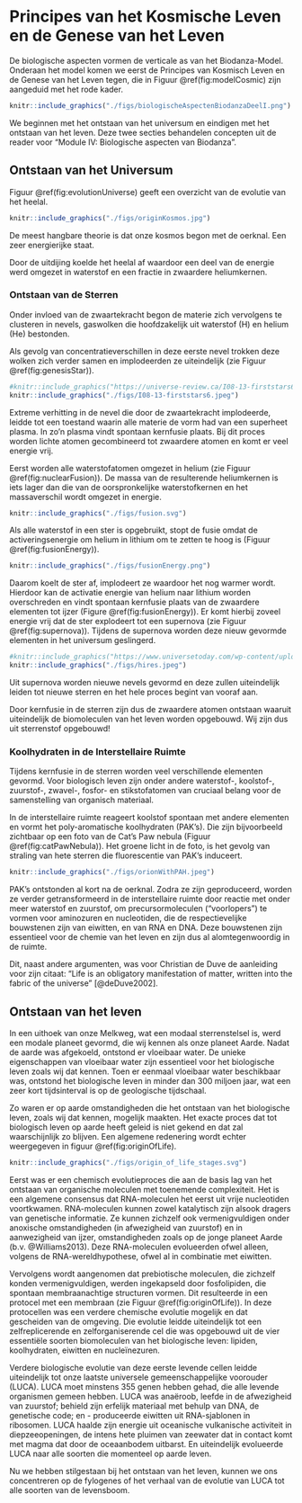 # Principes van het Kosmische Leven en de Genese van het Leven

De biologische aspecten vormen de verticale as van het Biodanza-Model. Onderaan het model komen we eerst de Principes van Kosmisch Leven en de Genese van het Leven tegen, die in Figuur \@ref(fig:modelCosmic) zijn aangeduid met het rode kader. 

```r
knitr::include_graphics("./figs/biologischeAspectenBiodanzaDeelI.png")
```

We beginnen met het ontstaan van het universum en eindigen met het ontstaan van het leven. Deze twee secties behandelen concepten uit de reader voor "Module IV: Biologische aspecten van Biodanza". 

## Ontstaan van het Universum

Figuur \@ref(fig:evolutionUniverse) geeft een overzicht van de evolutie van het heelal. 

```r
knitr::include_graphics("./figs/originKosmos.jpg")
```

De meest hangbare theorie is dat onze kosmos begon met de oerknal. Een zeer energierijke staat.

Door de uitdijing koelde het heelal af waardoor een deel van de energie werd omgezet in waterstof en een fractie in zwaardere heliumkernen.


### Ontstaan van de Sterren

Onder invloed van de zwaartekracht begon de materie zich vervolgens te clusteren in nevels, gaswolken die hoofdzakelijk uit waterstof (H) en helium (He) bestonden.

Als gevolg van concentratieverschillen in deze eerste nevel trokken deze wolken zich verder samen en implodeerden ze uiteindelijk (zie Figuur \@ref(fig:genesisStar)). 

```r
#knitr::include_graphics("https://universe-review.ca/I08-13-firststars6.jpg")
knitr::include_graphics("./figs/I08-13-firststars6.jpeg")
```


Extreme verhitting in de nevel die door de zwaartekracht implodeerde, leidde tot een toestand waarin alle materie de vorm had van een superheet plasma. In zo'n plasma vindt spontaan kernfusie plaats. Bij dit proces worden lichte atomen gecombineerd tot zwaardere atomen en komt er veel energie vrij.

Eerst worden alle waterstofatomen omgezet in helium (zie Figuur \@ref(fig:nuclearFusion)). De massa van de resulterende heliumkernen is iets lager dan die van de oorspronkelijke waterstofkernen en het massaverschil wordt omgezet in energie. 

```r
knitr::include_graphics("./figs/fusion.svg")
```

Als alle waterstof in een ster is opgebruikt, stopt de fusie omdat de activeringsenergie om helium in lithium om te zetten te hoog is (Figuur \@ref(fig:fusionEnergy)).

```r
knitr::include_graphics("./figs/fusionEnergy.png")
```

Daarom koelt de ster af, implodeert ze waardoor het nog warmer wordt. Hierdoor kan de activatie energie van helium naar lithium worden overschreden en vindt spontaan kernfusie plaats van de zwaardere elementen tot ijzer (Figure \@ref(fig:fusionEnergy)). Er komt hierbij zoveel energie vrij dat de ster explodeert tot een supernova (zie Figuur \@ref(fig:supernova)). Tijdens de supernova worden deze nieuw gevormde elementen in het universum geslingerd.

```r
#knitr::include_graphics("https://www.universetoday.com/wp-content/uploads/2020/04/hires.jpg")
knitr::include_graphics("./figs/hires.jpeg")
```

Uit supernova worden nieuwe nevels gevormd en deze zullen uiteindelijk leiden tot nieuwe sterren en het hele proces begint van vooraf aan.

Door kernfusie in de sterren zijn dus de zwaardere atomen ontstaan waaruit uiteindelijk de biomoleculen van het leven worden opgebouwd. Wij zijn dus uit sterrenstof opgebouwd!

\newpage 

### Koolhydraten in de Interstellaire Ruimte

Tijdens kernfusie in de sterren worden veel verschillende elementen gevormd. Voor biologisch leven zijn onder andere waterstof-, koolstof-, zuurstof-, zwavel-, fosfor- en stikstofatomen van cruciaal belang voor de samenstelling van organisch materiaal.

In de interstellaire ruimte reageert koolstof spontaan met andere elementen en vormt het poly-aromatische koolhydraten (PAK's). Die zijn bijvoorbeeld zichtbaar op een foto van de Cat's Paw nebula (Figuur  \@ref(fig:catPawNebula)).  Het groene licht in de foto, is het gevolg van straling van hete sterren die fluorescentie van PAK's induceert. 

```r
knitr::include_graphics("./figs/orionWithPAH.jpeg")
```    

PAK’s ontstonden al kort na de oerknal. Zodra ze zijn geproduceerd, worden ze verder getransformeerd in de interstellaire ruimte door reactie met onder meer waterstof en zuurstof, om precursormoleculen ("voorlopers") te vormen voor aminozuren en nucleotiden, die de respectievelijke bouwstenen zijn van eiwitten, en van RNA en DNA. Deze bouwstenen zijn essentieel voor de chemie van het leven en zijn dus al alomtegenwoordig in de ruimte.

Dit, naast andere argumenten, was voor Christian de Duve de aanleiding voor zijn citaat: "Life is an obligatory manifestation of matter, written into the fabric of the universe" [@deDuve2002].  


## Ontstaan van het leven

In een uithoek van onze Melkweg, wat een modaal sterrenstelsel is, werd een modale planeet gevormd, die wij kennen als onze planeet Aarde. Nadat de aarde was afgekoeld, ontstond er vloeibaar water. De unieke eigenschappen van vloeibaar water zijn essentieel voor het biologische leven zoals wij dat kennen. Toen er eenmaal vloeibaar water beschikbaar was, ontstond het biologische leven in minder dan 300 miljoen jaar, wat een zeer kort tijdsinterval is op de geologische tijdschaal.

Zo waren er op aarde omstandigheden die het ontstaan van het biologische leven, zoals wij dat kennen, mogelijk maakten. Het exacte proces dat tot biologisch leven op aarde heeft geleid is niet gekend en dat zal waarschijnlijk zo blijven. Een algemene redenering wordt echter weergegeven in figuur \@ref(fig:originOfLife).

```r
knitr::include_graphics("./figs/origin_of_life_stages.svg")
```  

Eerst was er een chemisch evolutieproces die aan de basis lag van het ontstaan van organische moleculen met toenemende complexiteit. Het is een algemene consensus dat RNA-moleculen het eerst uit vrije nucleotiden voortkwamen. RNA-moleculen kunnen zowel katalytisch zijn alsook dragers van genetische informatie. Ze kunnen zichzelf ook vermenigvuldigen onder anoxische omstandigheden (in afwezigheid van zuurstof) en in aanwezigheid van ijzer, omstandigheden zoals op de jonge planeet Aarde (b.v. @Williams2013). Deze RNA-moleculen evolueerden ofwel alleen, volgens de RNA-wereldhypothese, ofwel al in combinatie met eiwitten.

Vervolgens wordt aangenomen dat prebiotische moleculen, die zichzelf konden vermenigvuldigen, werden ingekapseld door fosfolipiden, die spontaan membraanachtige structuren vormen. Dit resulteerde in een protocel met een membraan (zie Figuur \@ref(fig:originOfLife)).
In deze protocellen was een verdere chemische evolutie mogelijk en dat gescheiden van de omgeving. Die evolutie leidde uiteindelijk tot een zelfreplicerende en zelforganiserende cel die was opgebouwd uit de vier essentiële soorten biomoleculen van het biologische leven: lipiden, koolhydraten, eiwitten en nucleïnezuren. 

Verdere biologische evolutie van deze eerste levende cellen leidde uiteindelijk tot onze laatste universele gemeenschappelijke voorouder (LUCA). LUCA moet minstens 355 genen hebben gehad, die alle levende organismen gemeen hebben. LUCA was anaëroob, leefde in de afwezigheid van zuurstof; behield zijn erfelijk materiaal met behulp van DNA, de genetische code; en - produceerde eiwitten uit RNA-sjablonen in ribosomen. LUCA haalde zijn energie uit oceanische vulkanische activiteit in diepzeeopeningen, de intens hete pluimen van zeewater dat in contact komt met magma dat door de oceaanbodem uitbarst. En uiteindelijk evolueerde LUCA naar alle soorten die momenteel op aarde leven.

Nu we hebben stilgestaan bij het ontstaan van het leven, kunnen we ons concentreren op de fylogenes of het verhaal van de evolutie van LUCA tot alle soorten van de levensboom.  
